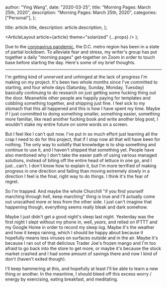 
  author: "Ying Wang",
  date: "2020-03-25",
  title: "Morning Pages: March 25th, 2020",
  description: "Morning Pages: March 25th, 2020",
  categories: ["Personal"],
};

  title: article.title,
  description: article.description,
};

  <ArticleLayout article={article} theme="solarized" {...props} />
);

Due to the [coronavirus
pandemic](https://en.wikipedia.org/wiki/2019-20_coronavirus_pandemic), the D.C.
metro region has been in a state of partial lockdown. To alleviate fear and
stress, my writer's group has put together a daily "morning pages" get-together
on Zoom in order to touch base before starting the day. Here's some of my brief
thoughts.

---

I'm getting kind of unnerved and unhinged at the lack of progress I'm making on
my project. It's been two whole months since I've committed to starting, and
four whole days (Saturday, Sunday, Monday, Tuesday) basically continuing to do
research on just getting some fucking thing out the door. Meanwhile other people
are happily paying for templates and cobbling something together, and shipping
just fine. I feel sick to my stomach that this all happened and this is how I
have spent my time. Maybe if I just committed to doing something smaller,
something easier, something more familiar, like read another fucking book and
write another blog post, I wouldn't stake my entire future on some words on a
screen.

But I feel like I can't quit now. I've put in so much effort just learning all
the crap I need to do for this project, that if I stop now all that will have
been for nothing. The only way to solidify that knowledge is to ship something
and continue to use it, and I haven't shipped that something yet. People have
also mentioned why I don't take the easier path of using various managed
solutions, instead of biting off the entire head of lettuce in one go, and I
just...can't. I don't know how to explain it, but I'm more terrified of making
progress in one direction and failing than moving extremely slowly in a
direction I feel is the final, right way to do things. I think it's the fear of
regret.

So I'm trapped. And maybe the whole Churchill "if you find yourself marching
through hell, keep marching" thing is true and I'll actually come out unscathed
more or less from the other side. I just can't imagine that happening though,
everything seems really bleak and dark somehow.

Maybe I just didn't get a good night's sleep last night. Yesterday was the first
night I slept without my phone in, well, _years_, and relied on IFTTT and my
Google Home in order to record my sleep log. Maybe it's the weather and how it
keeps raining, which I should be happy about because it hopefully means less
viruses on surfaces outside and in the air. Maybe it's because I ran out of that
delicious Trader Joe's frozen mango and I'm too afraid to go back into the store
to get more, or maybe it's because the stock market crashed and I had some
amount of savings there and now I kind of don't (haven't exited though).

I'll keep hammering at this, and hopefully at least I'll be able to learn a new
thing or another. In the meantime, I should bleed off this excess worry / energy
by exercising, eating breakfast, and meditating.
